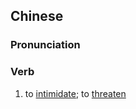 {{also|恫吓}}
==Chinese==
{{zh-forms|s=恫吓}}

===Pronunciation===
{{zh-pron
|m=dònghè
|c=dung6 haak3
|cat=v
}}

===Verb===
{{zh-verb}}

# to [[intimidate]]; to [[threaten]]